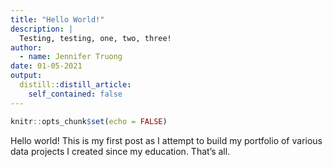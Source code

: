 ```yaml
---
title: "Hello World!"
description: |
  Testing, testing, one, two, three!
author:
  - name: Jennifer Truong
date: 01-05-2021
output:
  distill::distill_article:
    self_contained: false
---
```



```r
knitr::opts_chunk$set(echo = FALSE)
```

Hello world! This is my first post as I attempt to build my portfolio of various data projects I created since my education. That's all.


